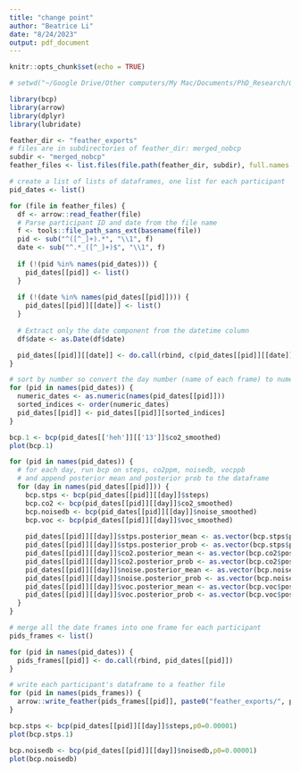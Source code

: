 ```yaml
---
title: "change point"
author: "Beatrice Li"
date: "8/24/2023"
output: pdf_document
---
```


```r
knitr::opts_chunk$set(echo = TRUE)
```

```r
# setwd("~/Google Drive/Other computers/My Mac/Documents/PhD_Research/GitHub/well-being")

library(bcp)
library(arrow)
library(dplyr)
library(lubridate)
```

```r
feather_dir <- "feather_exports"
# files are in subdirectories of feather_dir: merged_nobcp
subdir <- "merged_nobcp"
feather_files <- list.files(file.path(feather_dir, subdir), full.names = TRUE)
```

```r
# create a list of lists of dataframes, one list for each participant
pid_dates <- list()

for (file in feather_files) {
  df <- arrow::read_feather(file)
  # Parse participant ID and date from the file name
  f <- tools::file_path_sans_ext(basename(file))
  pid <- sub("^([^_]+).*", "\\1", f)
  date <- sub("^.*_([^_]+)$", "\\1", f)
  
  if (!(pid %in% names(pid_dates))) {
    pid_dates[[pid]] <- list()
  }
  
  if (!(date %in% names(pid_dates[[pid]]))) {
    pid_dates[[pid]][[date]] <- list()
  }
  
  # Extract only the date component from the datetime column
  df$date <- as.Date(df$date)

  pid_dates[[pid]][[date]] <- do.call(rbind, c(pid_dates[[pid]][[date]], list(df)))
}

# sort by number so convert the day number (name of each frame) to numeric
for (pid in names(pid_dates)) {
  numeric_dates <- as.numeric(names(pid_dates[[pid]]))
  sorted_indices <- order(numeric_dates)
  pid_dates[[pid]] <- pid_dates[[pid]][sorted_indices]
}

```


```r
bcp.1 <- bcp(pid_dates[['heh']][['13']]$co2_smoothed)
plot(bcp.1)
```


```r
for (pid in names(pid_dates)) {
  # for each day, run bcp on steps, co2ppm, noisedb, vocppb
  # and append posterior mean and posterior prob to the dataframe
  for (day in names(pid_dates[[pid]])) {
    bcp.stps <- bcp(pid_dates[[pid]][[day]]$steps)
    bcp.co2 <- bcp(pid_dates[[pid]][[day]]$co2_smoothed)
    bcp.noisedb <- bcp(pid_dates[[pid]][[day]]$noise_smoothed)
    bcp.voc <- bcp(pid_dates[[pid]][[day]]$voc_smoothed)
    
    pid_dates[[pid]][[day]]$stps.posterior_mean <- as.vector(bcp.stps$posterior.mean)
    pid_dates[[pid]][[day]]$stps.posterior_prob <- as.vector(bcp.stps$posterior.prob)
    pid_dates[[pid]][[day]]$co2.posterior_mean <- as.vector(bcp.co2$posterior.mean)
    pid_dates[[pid]][[day]]$co2.posterior_prob <- as.vector(bcp.co2$posterior.prob)
    pid_dates[[pid]][[day]]$noise.posterior_mean <- as.vector(bcp.noisedb$posterior.mean)
    pid_dates[[pid]][[day]]$noise.posterior_prob <- as.vector(bcp.noisedb$posterior.prob)
    pid_dates[[pid]][[day]]$voc.posterior_mean <- as.vector(bcp.voc$posterior.mean)
    pid_dates[[pid]][[day]]$voc.posterior_prob <- as.vector(bcp.voc$posterior.prob)
  }
}
```

```r
# merge all the date frames into one frame for each participant
pids_frames <- list()

for (pid in names(pid_dates)) {
  pids_frames[[pid]] <- do.call(rbind, pid_dates[[pid]])
}

# write each participant's dataframe to a feather file
for (pid in names(pids_frames)) {
  arrow::write_feather(pids_frames[[pid]], paste0("feather_exports/", pid, ".feather"))
}
```


```r
bcp.stps <- bcp(pid_dates[[pid]][[day]]$steps,p0=0.00001)
plot(bcp.stps.1)

bcp.noisedb <- bcp(pid_dates[[pid]][[day]]$noisedb,p0=0.00001)
plot(bcp.noisedb)
```

